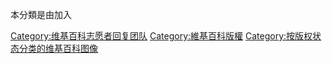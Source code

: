 本分類是由{{tl|OTRS pending}}加入

{{empty category}}
{{Commonscat|OTRS pending}}

[[Category:维基百科志愿者回复团队|Category:维基百科志愿者回复团队]]
[[Category:維基百科版權|Category:維基百科版權]]
[[Category:按版权状态分类的维基百科图像|Category:按版权状态分类的维基百科图像]]